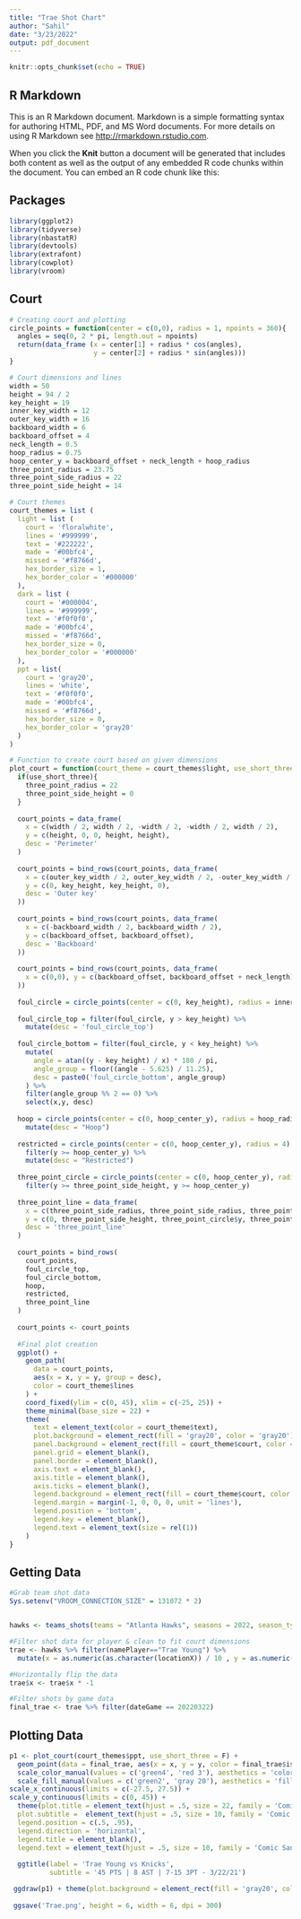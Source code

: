 ```yaml
---
title: "Trae Shot Chart"
author: "Sahil"
date: "3/23/2022"
output: pdf_document
---
```


```r
knitr::opts_chunk$set(echo = TRUE)
```

## R Markdown

This is an R Markdown document. Markdown is a simple formatting syntax for authoring HTML, PDF, and MS Word documents. For more details on using R Markdown see <http://rmarkdown.rstudio.com>.

When you click the **Knit** button a document will be generated that includes both content as well as the output of any embedded R code chunks within the document. You can embed an R code chunk like this:

## Packages
```r
library(ggplot2)
library(tidyverse)
library(nbastatR)
library(devtools)
library(extrafont)
library(cowplot)
library(vroom)
```

## Court
```r
# Creating court and plotting
circle_points = function(center = c(0,0), radius = 1, npoints = 360){
  angles = seq(0, 2 * pi, length.out = npoints)
  return(data_frame (x = center[1] + radius * cos(angles),
                     y = center[2] + radius * sin(angles)))
}

# Court dimensions and lines
width = 50
height = 94 / 2
key_height = 19
inner_key_width = 12
outer_key_width = 16
backboard_width = 6
backboard_offset = 4
neck_length = 0.5
hoop_radius = 0.75
hoop_center_y = backboard_offset + neck_length + hoop_radius
three_point_radius = 23.75
three_point_side_radius = 22
three_point_side_height = 14

# Court themes
court_themes = list (
  light = list (
    court = 'floralwhite',
    lines = '#999999',
    text = '#222222',
    made = '#00bfc4',
    missed = '#f8766d',
    hex_border_size = 1,
    hex_border_color = '#000000'
  ),
  dark = list (
    court = '#000004',
    lines = '#999999',
    text = '#f0f0f0',
    made = '#00bfc4',
    missed = '#f8766d',
    hex_border_size = 0,
    hex_border_color = '#000000'
  ),
  ppt = list(
    court = 'gray20',
    lines = 'white',
    text = '#f0f0f0',
    made = '#00bfc4',
    missed = '#f8766d',
    hex_border_size = 0,
    hex_border_color = 'gray20'
  )
)

# Function to create court based on given dimensions
plot_court = function(court_theme = court_themes$light, use_short_three = FALSE){
  if(use_short_three){
    three_point_radius = 22
    three_point_side_height = 0
  }
  
  court_points = data_frame(
    x = c(width / 2, width / 2, -width / 2, -width / 2, width / 2),
    y = c(height, 0, 0, height, height),
    desc = 'Perimeter'
  )
  
  court_points = bind_rows(court_points, data_frame(
    x = c(outer_key_width / 2, outer_key_width / 2, -outer_key_width / 2, -outer_key_width / 2),
    y = c(0, key_height, key_height, 0),
    desc = 'Outer key'
  ))
  
  court_points = bind_rows(court_points, data_frame(
    x = c(-backboard_width / 2, backboard_width / 2),
    y = c(backboard_offset, backboard_offset),
    desc = 'Backboard'
  ))
  
  court_points = bind_rows(court_points, data_frame(
    x = c(0,0), y = c(backboard_offset, backboard_offset + neck_length), desc = 'Neck'
  ))
  
  foul_circle = circle_points(center = c(0, key_height), radius = inner_key_width / 2)
  
  foul_circle_top = filter(foul_circle, y > key_height) %>%
    mutate(desc = 'foul_circle_top')
    
  foul_circle_bottom = filter(foul_circle, y < key_height) %>%
    mutate(
      angle = atan((y - key_height) / x) * 180 / pi,
      angle_group = floor((angle - 5.625) / 11.25),
      desc = paste0('foul_circle_bottom', angle_group)
    ) %>%
    filter(angle_group %% 2 == 0) %>%
    select(x,y, desc)
  
  hoop = circle_points(center = c(0, hoop_center_y), radius = hoop_radius) %>%
    mutate(desc = "Hoop")
  
  restricted = circle_points(center = c(0, hoop_center_y), radius = 4) %>%
    filter(y >= hoop_center_y) %>%
    mutate(desc = "Restricted")
  
  three_point_circle = circle_points(center = c(0, hoop_center_y), radius = three_point_radius) %>%
    filter(y >= three_point_side_height, y >= hoop_center_y)
  
  three_point_line = data_frame(
    x = c(three_point_side_radius, three_point_side_radius, three_point_circle$x, -three_point_side_radius, -three_point_side_radius),
    y = c(0, three_point_side_height, three_point_circle$y, three_point_side_height, 0),
    desc = 'three_point_line'
  )
  
  court_points = bind_rows(
    court_points,
    foul_circle_top,
    foul_circle_bottom,
    hoop,
    restricted,
    three_point_line
  )
  
  court_points <- court_points
  
  #Final plot creation
  ggplot() +
    geom_path(
      data = court_points,
      aes(x = x, y = y, group = desc),
      color = court_theme$lines
    ) +
    coord_fixed(ylim = c(0, 45), xlim = c(-25, 25)) +
    theme_minimal(base_size = 22) +
    theme(
      text = element_text(color = court_theme$text),
      plot.background = element_rect(fill = 'gray20', color = 'gray20'),
      panel.background = element_rect(fill = court_theme$court, color = court_theme$court),
      panel.grid = element_blank(),
      panel.border = element_blank(),
      axis.text = element_blank(),
      axis.title = element_blank(),
      axis.ticks = element_blank(),
      legend.background = element_rect(fill = court_theme$court, color = court_theme$court),
      legend.margin = margin(-1, 0, 0, 0, unit = 'lines'),
      legend.position = 'bottom',
      legend.key = element_blank(),
      legend.text = element_text(size = rel(1))
    )
}
```

## Getting Data
```r
#Grab team shot data
Sys.setenv("VROOM_CONNECTION_SIZE" = 131072 * 2)


hawks <- teams_shots(teams = "Atlanta Hawks", seasons = 2022, season_types = 'Regular Season')

#Filter shot data for player & clean to fit court dimensions
trae <- hawks %>% filter(namePlayer=="Trae Young") %>%
  mutate(x = as.numeric(as.character(locationX)) / 10 , y = as.numeric(as.character(locationY)) / 10 + hoop_center_y)

#Horizontally flip the data
trae$x <- trae$x * -1

#Filter shots by game data
final_trae <- trae %>% filter(dateGame == 20220322)
```

## Plotting Data
```r
p1 <- plot_court(court_themes$ppt, use_short_three = F) +
  geom_point(data = final_trae, aes(x = x, y = y, color = final_trae$isShotMade, fill = final_trae$isShotMade), size = 3, shape = 21, stroke = .5) +
  scale_color_manual(values = c('green4', 'red 3'), aesthetics = 'color', breaks = c('TRUE', 'FALSE'), labels = c('Made', 'Missed')) + 
  scale_fill_manual(values = c('green2', 'gray 20'), aesthetics = 'fill', breaks = c('TRUE', 'FALSE'), labels = c('Made', 'Missed')) +
scale_x_continuous(limits = c(-27.5, 27.5)) +
scale_y_continuous(limits = c(0, 45)) +
  theme(plot.title = element_text(hjust = .5, size = 22, family = 'Comic Sans MS', face = 'bold', vjust = -4), 
  plot.subtitle =  element_text(hjust = .5, size = 10, family = 'Comic Sans MS', face = 'bold', vjust = -8), 
  legend.position = c(.5, .95),
  legend.direction = 'horizontal',
  legend.title = element_blank(),
  legend.text = element_text(hjust = .5, size = 10, family = 'Comic Sans MS', face = 'bold', color = 'white')) +
  
  ggtitle(label = 'Trae Young vs Knicks',
          subtitle = '45 PTS | 8 AST | 7-15 3PT - 3/22/21')

 ggdraw(p1) + theme(plot.background = element_rect(fill = 'gray20', color = NA))
 
 ggsave('Trae.png', height = 6, width = 6, dpi = 300)
  
 

```

